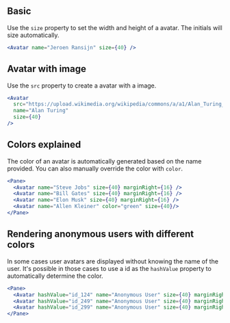 ## Basic

Use the `size` property to set the width and height of a avatar.
The initials will size automatically.

```jsx
<Avatar name="Jeroen Ransijn" size={40} />
```

## Avatar with image

Use the `src` property to create a avatar with a image.

```jsx
<Avatar
  src="https://upload.wikimedia.org/wikipedia/commons/a/a1/Alan_Turing_Aged_16.jpg"
  name="Alan Turing"
  size={40}
/>
```

## Colors explained

The color of an avatar is automatically generated based on the name provided.
You can also manually override the color with `color`.

```jsx
<Pane>
  <Avatar name="Steve Jobs" size={40} marginRight={16} />
  <Avatar name="Bill Gates" size={40} marginRight={16} />
  <Avatar name="Elon Musk" size={40} marginRight={16} />
  <Avatar name="Allen Kleiner" color="green" size={40}/>
</Pane>
```

## Rendering anonymous users with different colors

In some cases user avatars are displayed without knowing the name of the user.
It's possible in those cases to use a id as the `hashValue` property
to automatically determine the color.

```jsx
<Pane>
  <Avatar hashValue="id_124" name="Anonymous User" size={40} marginRight={16} />
  <Avatar hashValue="id_249" name="Anonymous User" size={40} marginRight={16} />
  <Avatar hashValue="id_299" name="Anonymous User" size={40} marginRight={16} />
</Pane>
```
